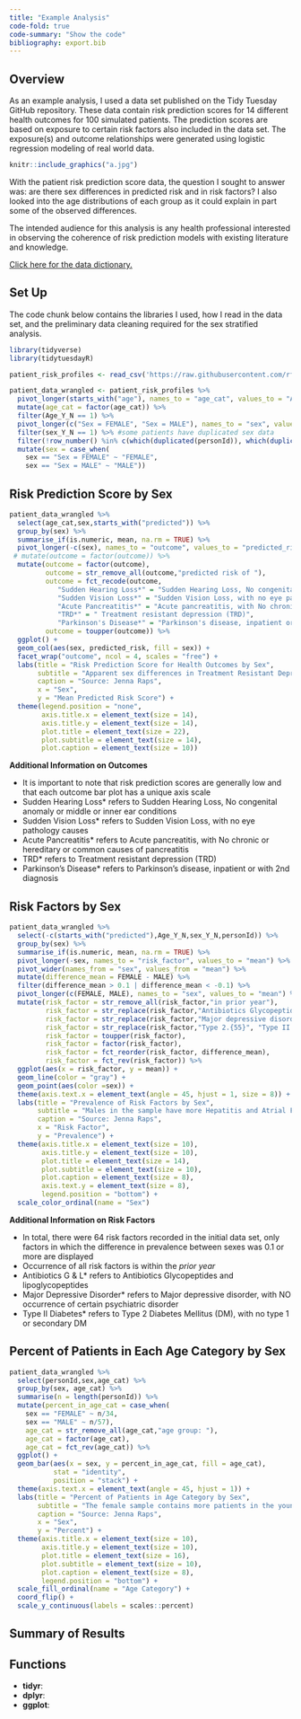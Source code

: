 ```yaml
---
title: "Example Analysis"
code-fold: true
code-summary: "Show the code"
bibliography: export.bib
---
```


## Overview

As an example analysis, I used a data set published on the Tidy Tuesday GitHub repository. These data contain risk prediction scores for 14 different health outcomes for 100 simulated patients. The prediction scores are based on exposure to certain risk factors also included in the data set. The exposure(s) and outcome relationships were generated using logistic regression modeling of real world data.

```r
knitr::include_graphics("a.jpg")
```

With the patient risk prediction score data, the question I sought to answer was: are there sex differences in predicted risk and in risk factors? I also looked into the age distributions of each group as it could explain in part some of the observed differences.

The intended audience for this analysis is any health professional interested in observing the coherence of risk prediction models with existing literature and knowledge.

[Click here for the data dictionary.](https://github.com/rfordatascience/tidytuesday/blob/master/data/2023/2023-10-24/readme.md#data-dictionary)

## Set Up

The code chunk below contains the libraries I used, how I read in the data set, and the preliminary data cleaning required for the sex stratified analysis.

```r
library(tidyverse)
library(tidytuesdayR)

patient_risk_profiles <- read_csv('https://raw.githubusercontent.com/rfordatascience/tidytuesday/master/data/2023/2023-10-24/patient_risk_profiles.csv')

patient_data_wrangled <- patient_risk_profiles %>%
  pivot_longer(starts_with("age"), names_to = "age_cat", values_to = "Age_Y_N") %>%
  mutate(age_cat = factor(age_cat)) %>%
  filter(Age_Y_N == 1) %>%
  pivot_longer(c("Sex = FEMALE", "Sex = MALE"), names_to = "sex", values_to = "sex_Y_N") %>%
  filter(sex_Y_N == 1) %>% #some patients have duplicated sex data
  filter(!row_number() %in% c(which(duplicated(personId)), which(duplicated(personId)) - c(1,1,1,1,1,1,1,1,1))) %>% #removing patients marked as both male and female
  mutate(sex = case_when(
    sex == "Sex = FEMALE" ~ "FEMALE",
    sex == "Sex = MALE" ~ "MALE"))

```

## Risk Prediction Score by Sex

```r
patient_data_wrangled %>%
  select(age_cat,sex,starts_with("predicted")) %>%
  group_by(sex) %>%
  summarise_if(is.numeric, mean, na.rm = TRUE) %>%
  pivot_longer(-c(sex), names_to = "outcome", values_to = "predicted_risk") %>%
 # mutate(outcome = factor(outcome)) %>% 
  mutate(outcome = factor(outcome),
         outcome = str_remove_all(outcome,"predicted risk of "), 
         outcome = fct_recode(outcome,
            "Sudden Hearing Loss*" = "Sudden Hearing Loss, No congenital anomaly or middle or inner ear conditions",
            "Sudden Vision Loss*" = "Sudden Vision Loss, with no eye pathology causes",
            "Acute Pancreatitis*" = "Acute pancreatitis, with No chronic or hereditary or common causes of pancreatitis",
            "TRD*" = " Treatment resistant depression (TRD)",
            "Parkinson's Disease*" = "Parkinson's disease, inpatient or with 2nd diagnosis"),
         outcome = toupper(outcome)) %>%
  ggplot() +
  geom_col(aes(sex, predicted_risk, fill = sex)) +
  facet_wrap("outcome", ncol = 4, scales = "free") +
  labs(title = "Risk Prediction Score for Health Outcomes by Sex",
       subtitle = "Apparent sex differences in Treatment Resistant Depression, Migraine, Dementia, Ulcerative Colitis, Parkinson's and more.",
       caption = "Source: Jenna Raps",
       x = "Sex",
       y = "Mean Predicted Risk Score") +
  theme(legend.position = "none",
        axis.title.x = element_text(size = 14),
        axis.title.y = element_text(size = 14),
        plot.title = element_text(size = 22),
        plot.subtitle = element_text(size = 14),
        plot.caption = element_text(size = 10))
```

::: callout
**Additional Information on Outcomes**

-   It is important to note that risk prediction scores are generally low and that each outcome bar plot has a unique axis scale
-   Sudden Hearing Loss\* refers to Sudden Hearing Loss, No congenital anomaly or middle or inner ear conditions
-   Sudden Vision Loss\* refers to Sudden Vision Loss, with no eye pathology causes
-   Acute Pancreatitis\* refers to Acute pancreatitis, with No chronic or hereditary or common causes of pancreatitis
-   TRD\* refers to Treatment resistant depression (TRD)
-   Parkinson's Disease\* refers to Parkinson's disease, inpatient or with 2nd diagnosis
:::

## Risk Factors by Sex

```r
patient_data_wrangled %>%
  select(-c(starts_with("predicted"),Age_Y_N,sex_Y_N,personId)) %>%
  group_by(sex) %>%
  summarise_if(is.numeric, mean, na.rm = TRUE) %>%
  pivot_longer(-sex, names_to = "risk_factor", values_to = "mean") %>%
  pivot_wider(names_from = "sex", values_from = "mean") %>%
  mutate(difference_mean = FEMALE - MALE) %>%
  filter(difference_mean > 0.1 | difference_mean < -0.1) %>%
  pivot_longer(c(FEMALE, MALE), names_to = "sex", values_to = "mean") %>%
  mutate(risk_factor = str_remove_all(risk_factor,"in prior year"),
         risk_factor = str_replace(risk_factor,"Antibiotics Glycopeptides and lipoglycopeptides","Antibiotics G & L*"),
         risk_factor = str_replace(risk_factor,"Major depressive disorder, with NO occurrence of certain psychiatric disorder", "Major Depressive Disorder*"),
         risk_factor = str_replace(risk_factor,"Type 2.{55}", "Type II Diabetes*"),
         risk_factor = toupper(risk_factor),
         risk_factor = factor(risk_factor),
         risk_factor = fct_reorder(risk_factor, difference_mean),
         risk_factor = fct_rev(risk_factor)) %>%
  ggplot(aes(x = risk_factor, y = mean)) +
  geom_line(color = "gray") +
  geom_point(aes(color =sex)) +
  theme(axis.text.x = element_text(angle = 45, hjust = 1, size = 8)) +
  labs(title = "Prevalence of Risk Factors by Sex",
       subtitle = "Males in the sample have more Hepatitis and Atrial Fibrillation, while females have more Osteoperosis and Type II\nDiabetes.",
       caption = "Source: Jenna Raps",
       x = "Risk Factor",
       y = "Prevalence") +
  theme(axis.title.x = element_text(size = 10),
        axis.title.y = element_text(size = 10),
        plot.title = element_text(size = 14),
        plot.subtitle = element_text(size = 10),
        plot.caption = element_text(size = 8),
        axis.text.y = element_text(size = 8),
        legend.position = "bottom") +
  scale_color_ordinal(name = "Sex") 
```

::: callout
**Additional Information on Risk Factors**

-   In total, there were 64 risk factors recorded in the initial data set, only factors in which the difference in prevalence between sexes was 0.1 or more are displayed
-   Occurrence of all risk factors is within the *prior year*
-   Antibiotics G & L\* refers to Antibiotics Glycopeptides and lipoglycopeptides
-   Major Depressive Disorder\* refers to Major depressive disorder, with NO occurrence of certain psychiatric disorder
-   Type II Diabetes\* refers to Type 2 Diabetes Mellitus (DM), with no type 1 or secondary DM
:::

## Percent of Patients in Each Age Category by Sex

```r
patient_data_wrangled %>%
  select(personId,sex,age_cat) %>%
  group_by(sex, age_cat) %>%
  summarise(n = length(personId)) %>%
  mutate(percent_in_age_cat = case_when(
    sex == "FEMALE" ~ n/34,
    sex == "MALE" ~ n/57),
    age_cat = str_remove_all(age_cat,"age group: "),
    age_cat = factor(age_cat),
    age_cat = fct_rev(age_cat)) %>%
  ggplot() +
  geom_bar(aes(x = sex, y = percent_in_age_cat, fill = age_cat),
           stat = "identity",
           position = "stack") +
  theme(axis.text.x = element_text(angle = 45, hjust = 1)) +
  labs(title = "Percent of Patients in Age Category by Sex",
       subtitle = "The female sample contains more patients in the younger age categories compared to the male sample.",
       caption = "Source: Jenna Raps",
       x = "Sex",
       y = "Percent") +
  theme(axis.title.x = element_text(size = 10),
        axis.title.y = element_text(size = 10),
        plot.title = element_text(size = 16),
        plot.subtitle = element_text(size = 10),
        plot.caption = element_text(size = 8),
        legend.position = "bottom") + 
  scale_fill_ordinal(name = "Age Category") +
  coord_flip() + 
  scale_y_continuous(labels = scales::percent)
```

## Summary of Results


## Functions

-   **tidyr**:
-   **dplyr**:
-   **ggplot**:
